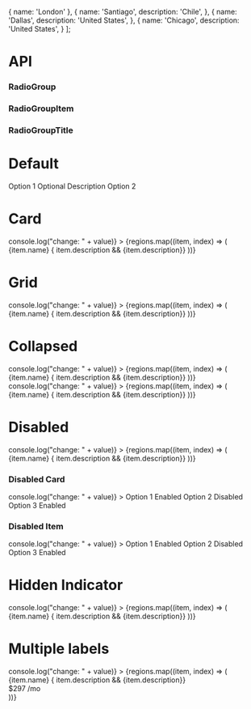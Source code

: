

  {
    name: 'London'
  },
  {
    name: 'Santiago',
    description: 'Chile',
  },
  {
    name: 'Dallas',
    description: 'United States',
  },
  {
    name: 'Chicago',
    description: 'United States',
  }
];


<Meta title="RadioGroup" component={RadioGroup} />

# API

### RadioGroup
<Props of={RadioGroup} />

### RadioGroupItem
<Props of={RadioGroupItem} />

### RadioGroupTitle
<Props of={RadioGroupTitle} />

# Default

<Preview>
  <Story name="Default">
     <RadioGroup  
    defaultValue="option-1"
  >
   <RadioGroupItem id="option-1" value="option-1">
     <RadioGroupTitle htmlFor="option-1">
       Option 1
      </RadioGroupTitle> 
      <RadioGroupDescription> Optional Description </RadioGroupDescription>
   </RadioGroupItem>  
  <RadioGroupItem id="option-1" value="option-2">
      <RadioGroupTitle htmlFor="option-2">
        Option 2
        </RadioGroupTitle>  
    </RadioGroupItem>  
  </RadioGroup>
  </Story>
</Preview>

# Card

<Preview>
  <Story name="Card">
    <form action="">
      <RadioGroup
      name="r-card"   
      defaultValue="London"
      variant="card"
      onValueChange={(value) => console.log("change: " + value)}
      >
      {regions.map((item, index) => (
          <RadioGroupItem value={item.name} key={index} id={item.name}>
            <RadioGroupTitle htmlFor={item.name}>{item.name}</RadioGroupTitle>
            { item.description && <RadioGroupDescription>{item.description}</RadioGroupDescription>}
          </RadioGroupItem>
      ))} 
      </RadioGroup>
    </form>
  </Story>
</Preview>

# Grid

<Preview>
    <Story name="Grid">
      <form action="">
      <RadioGroup
      name="r-grid"
      defaultValue="London"
      variant="card"
      display="grid"
      onValueChange={(value) => console.log("change: " + value)}
      >
        {regions.map((item, index) => (
          <RadioGroupItem value={item.name} key={index}>
            <RadioGroupTitle>{item.name}</RadioGroupTitle>
            { item.description && <RadioGroupDescription>{item.description}</RadioGroupDescription>}
          </RadioGroupItem>
      ))}
      </RadioGroup>
      </form>
    </Story>
  
</Preview>

# Collapsed 

<Preview>
    <Story name="Collapsed">
      <form action="">
      <RadioGroup
      name="r-grid"
      collapsed
      variant="card" 
      onValueChange={(value) => console.log("change: " + value)}
      >
        {regions.map((item, index) => (
          <RadioGroupItem value={item.name} key={index}>
            <RadioGroupTitle>{item.name}</RadioGroupTitle>
            { item.description && <RadioGroupDescription>{item.description}</RadioGroupDescription>}
          </RadioGroupItem>
      ))}
      </RadioGroup>
      <RadioGroup
      className="mt-6"
      name="r-grid"
      display="grid" 
      variant="card" 
      collapsed
      onValueChange={(value) => console.log("change: " + value)}
      >
        {regions.map((item, index) => (
            <RadioGroupItem value={item.name} key={index}>
              <RadioGroupTitle>{item.name}</RadioGroupTitle>
              { item.description && <RadioGroupDescription>{item.description}</RadioGroupDescription>}
            </RadioGroupItem>
      ))}
      </RadioGroup>
      </form>
    </Story>
  
</Preview>


# Disabled

<Preview>
  <Story name="Disabled">
    <RadioGroup 
    name="r-disabled"
    defaultValue="London"
    disabled={true} 
    onValueChange={(value) => console.log("change: " + value)}
    >
      {regions.map((item, index) => (
        <RadioGroupItem value={item.name} key={index}>
          <RadioGroupTitle>{item.name}</RadioGroupTitle> 
          { item.description && <RadioGroupDescription>{item.description}</RadioGroupDescription>}
        </RadioGroupItem>   
    ))}
    </RadioGroup>
    <h3 className="my-6 font-bold">Disabled Card</h3>
    <RadioGroup 
    variant="card"
    name="r-disabled"
    defaultValue="London"
    disabled={true} 
    onValueChange={(value) => console.log("change: " + value)}
    >
       <RadioGroupItem value='option-1'>
          <RadioGroupTitle> Option 1 </RadioGroupTitle> 
          <RadioGroupDescription> Enabled </RadioGroupDescription>
        </RadioGroupItem>   
       <RadioGroupItem value='option-2'>
          <RadioGroupTitle> Option 2 </RadioGroupTitle> 
          <RadioGroupDescription> Disabled </RadioGroupDescription>
        </RadioGroupItem>   
       <RadioGroupItem value='option-3'>
          <RadioGroupTitle> Option 3 </RadioGroupTitle> 
          <RadioGroupDescription> Enabled </RadioGroupDescription>
        </RadioGroupItem>   
    </RadioGroup>
    <h3 className="my-6 font-bold">Disabled Item</h3>
    <RadioGroup 
    name="r-disabled"
    defaultValue="London"
    onValueChange={(value) => console.log("change: " + value)}
    >
       <RadioGroupItem value='option-1'>
          <RadioGroupTitle> Option 1 </RadioGroupTitle> 
          <RadioGroupDescription> Enabled </RadioGroupDescription>
        </RadioGroupItem>   
       <RadioGroupItem value='option-2' disabled={true}>
          <RadioGroupTitle> Option 2 </RadioGroupTitle> 
          <RadioGroupDescription> Disabled </RadioGroupDescription>
        </RadioGroupItem>   
       <RadioGroupItem value='option-3'>
          <RadioGroupTitle> Option 3 </RadioGroupTitle> 
          <RadioGroupDescription> Enabled </RadioGroupDescription>
        </RadioGroupItem>   
    </RadioGroup>
  </Story>
</Preview>

# Hidden Indicator

<Preview>
  <Story name="Hidden Indicator">
    <form action="">
      <RadioGroup
      name="r-hidden-indicator"
      defaultValue="London"
      variant="card"
      showIndicator={false}
      onValueChange={(value) => console.log("change: " + value)}
      >
      {regions.map((item, index) => (
          <RadioGroupItem value={item.name} key={index}>
            <RadioGroupTitle>{item.name}</RadioGroupTitle>
            { item.description && <RadioGroupDescription>{item.description}</RadioGroupDescription>}
          </RadioGroupItem>
      ))}
      </RadioGroup>
    </form>
  </Story>
</Preview>

# Multiple labels

<Preview>
  <Story name="Multiple labels">
    <form action="">
      <RadioGroup
      name="r-hidden-indicator"
      defaultValue="London"
      variant="card"
      showIndicator={false}
      onValueChange={(value) => console.log("change: " + value)}
      >
      {regions.map((item, index) => (
          <RadioGroupItem value={item.name} key={index} id={item.name}>
            <div className="flex justify-between">
              <div>
                <RadioGroupTitle htmlFor={item.name}>{item.name}</RadioGroupTitle>
                { item.description && <RadioGroupDescription>{item.description}</RadioGroupDescription>}
              </div>
              <div>
                <RadioGroupTitle asLabel={false}>$297</RadioGroupTitle>
                 <RadioGroupDescription>/mo</RadioGroupDescription>
              </div>
            </div>
          </RadioGroupItem>
      ))}
      </RadioGroup>
    </form>
  </Story>
</Preview>